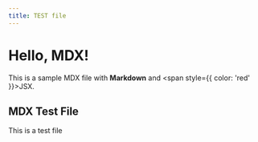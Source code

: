 ```yaml
---
title: TEST file
---
```


# Hello, MDX!

This is a sample MDX file with **Markdown** and <span style={{ color: 'red' }}>JSX</span>.

## MDX Test File

This is a test file
